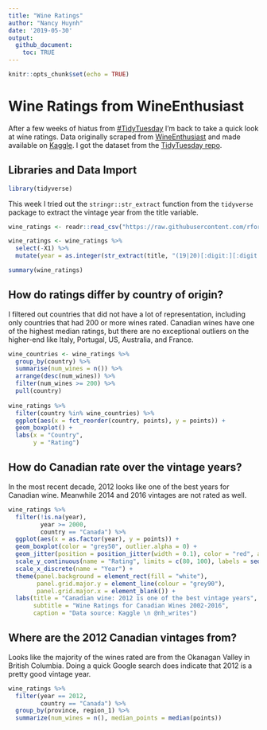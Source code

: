 ```yaml
---
title: "Wine Ratings"
author: "Nancy Huynh"
date: '2019-05-30'
output: 
  github_document:
    toc: TRUE
---
```


```r
knitr::opts_chunk$set(echo = TRUE)
```

# Wine Ratings from WineEnthusiast
After a few weeks of hiatus from [#TidyTuesday](https://twitter.com/search?f=tweets&vertical=default&q=%23tidytuesday&src=tyah) I'm back to take a quick look at wine ratings. Data originally scraped from [WineEnthusiast](https://www.winemag.com/?s=&drink_type=wine) and made available on [Kaggle](https://www.kaggle.com/zynicide/wine-reviews). I got the dataset from the [TidyTuesday repo](https://github.com/rfordatascience/tidytuesday/tree/master/data/2019/2019-05-28).

## Libraries and Data Import
```r
library(tidyverse)
```

This week I tried out the `stringr::str_extract` function from the `tidyverse` package to extract the vintage year from the title variable.
```r
wine_ratings <- readr::read_csv("https://raw.githubusercontent.com/rfordatascience/tidytuesday/master/data/2019/2019-05-28/winemag-data-130k-v2.csv")

wine_ratings <- wine_ratings %>%
  select(-X1) %>%
  mutate(year = as.integer(str_extract(title, "(19|20)[:digit:][:digit:]")))
```

```r
summary(wine_ratings)
```

## How do ratings differ by country of origin?
I filtered out countries that did not have a lot of representation, including only countries that had 200 or more wines rated. Canadian wines have one of the highest median ratings, but there are no exceptional outliers on the higher-end like Italy, Portugal, US, Australia, and France.
```r
wine_countries <- wine_ratings %>%
  group_by(country) %>%
  summarise(num_wines = n()) %>%
  arrange(desc(num_wines)) %>%
  filter(num_wines >= 200) %>%
  pull(country)
  
wine_ratings %>% 
  filter(country %in% wine_countries) %>%
  ggplot(aes(x = fct_reorder(country, points), y = points)) +
  geom_boxplot() +
  labs(x = "Country",
       y = "Rating")
```


## How do Canadian rate over the vintage years?
In the most recent decade, 2012 looks like one of the best years for Canadian wine. Meanwhile 2014 and 2016 vintages are not rated as well.
```r
wine_ratings %>%
  filter(!is.na(year),
         year >= 2000,
         country == "Canada") %>%
  ggplot(aes(x = as.factor(year), y = points)) +
  geom_boxplot(color = "grey50", outlier.alpha = 0) + 
  geom_jitter(position = position_jitter(width = 0.1), color = "red", alpha = 0.2) +
  scale_y_continuous(name = "Rating", limits = c(80, 100), labels = seq(80, 100, 5)) +
  scale_x_discrete(name = "Year") + 
  theme(panel.background = element_rect(fill = "white"),
        panel.grid.major.y = element_line(colour = "grey90"),
        panel.grid.major.x = element_blank()) +
  labs(title = "Canadian wine: 2012 is one of the best vintage years",
       subtitle = "Wine Ratings for Canadian Wines 2002-2016",
       caption = "Data source: Kaggle \n @nh_writes")
```

## Where are the 2012 Canadian vintages from?
Looks like the majority of the wines rated are from the Okanagan Valley in British Columbia. Doing a quick Google search does indicate that 2012 is a pretty good vintage year.
```r
wine_ratings %>%
  filter(year == 2012,
         country == "Canada") %>%
  group_by(province, region_1) %>%
  summarize(num_wines = n(), median_points = median(points))
```

